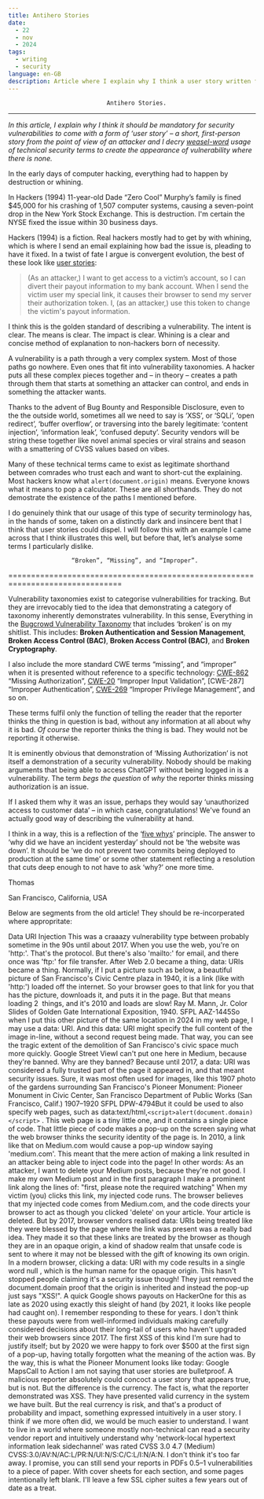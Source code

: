 ```yaml
---
title: Antihero Stories
date:
  - 22
  - nov
  - 2024
tags:
  - writing
  - security
language: en-GB
description: Article where I explain why I think a user story written from the point of view of an attacker should be mandatory.
---
```


                                Antihero Stories.
-------------------------------------------------------------------------------

*In this article, I explain why I think it should be *mandatory* for security
vulnerabilities to come with a form of ‘user story’ – a short, first-person
story from the point of view of an attacker and I decry [weasel-word] usage of
technical security terms to create the appearance of vulnerability where there
is none.*

[weasel-word]: https://en.wikipedia.org/wiki/Weasel_word "Weasel word
    (Wikipedia)"

In the early days of computer hacking, everything had to happen by destruction
or whining.

In Hackers (1994) 11-year-old Dade “Zero Cool” Murphy’s family is fined $45,000
for his crashing of 1,507 computer systems, causing a seven-point drop in the
New York Stock Exchange. This is destruction. I'm certain the NYSE fixed the
issue within 30 business days.

Hackers (1994) is a fiction. Real hackers mostly had to get by with whining,
which is where I send an email explaining how bad the issue is, pleading to
have it fixed. In a twist of fate I argue is convergent evolution, the best of
these look like [user stories][user story]:

[user story]: https://en.wikipedia.org/wiki/user_story "User story (Wikipedia)"

> (As an attacker,) I want to get access to a victim’s account, so I can divert
> their payout information to my bank account. When I send the victim user my
> special link, it causes their browser to send my server their authorization
> token. I, (as an attacker,) use this token to change the victim's payout
> information.

I think this is the golden standard of describing a vulnerability. The intent
is clear. The means is clear. The impact is clear. Whining is a clear and
concise method of explanation to non-hackers born of necessity.

A vulnerability is a path through a very complex system. Most of those paths go
nowhere. Even ones that fit into vulnerability taxonomies. A hacker puts all
these complex pieces together and – in theory – creates a path through them
that starts at something an attacker can control, and ends in something the
attacker wants.

Thanks to the advent of Bug Bounty and Responsible Disclosure, even to the the
outside world, sometimes all we need to say is ‘XSS’, or ‘SQLi’, ‘open
redirect’, ‘buffer overflow’, or traversing into the barely legitimate:
‘content injection’, ‘information leak’, ‘confused deputy’. Security vendors
will be string these together like novel animal species or viral strains and
season with a smattering of CVSS values based on vibes.

Many of these technical terms came to exist as legitimate shorthand between
comrades who trust each and want to short-cut the explaining. Most hackers know
what `alert(document.origin)` means. Everyone knows what it means to pop a
calculator. These are all shorthands. They do not demostrate the existence of
the paths I mentioned before.

I do genuinely think that our usage of this type of security terminology has,
in the hands of some, taken on a distinctly dark and insincere bent that I
think that user stories could dispel. I will follow this with an example I came
across that I think illustrates this well, but before that, let’s analyse some
terms I particularly dislike.

                      “Broken”, “Missing”, and “Improper”.
===============================================================================

Vulnerability taxonomies exist to categorise vulnerabilities for tracking. But
they are irrevocably tied to the idea that demonstrating a category of taxonomy
inherently demonstrates vulnerability. In this sense, Everything in the
[Bugcrowd Vulnerability Taxonomy] that includes ‘broken’ is on my shitlist.
This includes: **Broken Authentication and Session Management**, **Broken
Access Control (BAC)**, **Broken Access Control (BAC)**, and **Broken
Cryptography**.

[Bugcrowd Vulnerability Taxonomy]:
    https://bugcrowd.com/vulnerability-rating-taxonomy

I also include the more standard CWE terms “missing”, and “improper” when it is
presented without reference to a specific technology: [CWE-862] “Missing
Authorization”, [CWE-20] “Improper Input Validation”, [CWE-287] “Improper
Authentication”, [CWE-269] “Improper Privilege Management”, and so on.

[CWE-862]: https://cwe.mitre.org/data/definitions/862.html
[CWE-20]: https://cwe.mitre.org/data/definitions/20.html
[CWE-297]: https://cwe.mitre.org/data/definitions/287.html
[CWE-269]: https://cwe.mitre.org/data/definitions/269.html

These terms fulfil only the function of telling the reader that the reporter
thinks the thing in question is bad, without any information at all about why
it is bad. *Of course* the reporter thinks the thing is bad. They would not be
reporting it otherwise.

It is eminently obvious that demonstration of ‘Missing Authorization’ is not
itself a demonstration of a security vulnerability. Nobody should be making
arguments that being able to access ChatGPT without being logged in is a
vulnerability. The term _begs the question_ of _why_ the reporter thinks
missing authorization is an issue.

If I asked them why it was an issue, perhaps they would say ‘unauthorized
access to customer data’ – in which case, congratulations! We've found an
actually good way of describing the vulnerability at hand.

I think in a way, this is a reflection of the ‘[five whys]’ principle. The
answer to ‘why did we have an incident yesterday’ should not be ‘the website
was down’. It should be ‘we do not prevent two commits being deployed to
production at the same time’ or some other statement reflecting a resolution
that cuts deep enough to not have to ask ‘why?’ one more time.

[five whys]: https://en.wikipedia.org/wiki/Five_whys "Wikipedia: Five whys"





Thomas

San Francisco, California, USA

Below are segments from the old article! They should be re-incorperated where
appropritate:

Data URI Injection This was a craaazy vulnerability type between probably
sometime in the 90s until about 2017. When you use the web, you're on 'http:'.
That's the protocol. But there's also 'mailto:' for email, and there once was
'ftp:' for file transfer. After Web 2.0 became a thing, data: URIs became a
thing. Normally, if I put a picture such as below, a beautiful picture of San
Francisco's Civic Centre plaza in 1940, it is a link (like with 'http:') loaded
off the internet. So your browser goes to that link for you that has the
picture, downloads it, and puts it in the page. But that means loading 2
 things, and it's 2010 and loads are slow! Ray M. Mann, Jr. Color Slides of
Golden Gate International Exposition, 1940. SFPL AAZ-1445So when I put this
other picture of the same location in 2024 in my web page, I may use a data:
URI. And this data: URI might specify the full content of the image in-line,
without a second request being made. That way, you can see the tragic extent of
the demolition of San Francisco's civic space much more quickly. Google
Street ViewI can't put one here in Medium, because they're banned. Why are they
banned? Because until 2017, a data: URI was considered a fully trusted part of
the page it appeared in, and that meant security issues. Sure, it was most
often used for images, like this 1907 photo of the gardens surrounding San
Francisco's Pioneer Monument: Pioneer Monument in Civic Center, San Francisco
Department of Public Works (San Francisco, Calif.) 1907–1920 SFPL DPW-4794But
it could be used to also specify web pages, such as
data:text/html,`<script>alert(document.domain)</script>` . This web page is a
tiny little one, and it contains a single piece of code. That little piece of
code makes a pop-up on the screen saying what the web browser thinks the
security identity of the page is. In 2010, a link like that on Medium.com would
cause a pop-up window saying 'medium.com'. This meant that the mere action of
making a link resulted in an attacker being able to inject code into the page!
In other words: As an attacker, I want to delete your Medium posts, because
they're not good. I make my own Medium post and in the first paragraph I make a
prominent link along the lines of: "first, please note the required watching"
When my victim (you) clicks this link, my injected code runs. The browser
believes that my injected code comes from Medium.com, and the code directs your
browser to act as though you clicked 'delete' on your article. Your article is
deleted. But by 2017, browser vendors realised data: URIs being treated like
they were blessed by the page where the link was present was a really bad idea.
They made it so that these links are treated by the browser as though they are
in an opaque origin, a kind of shadow realm that unsafe code is sent to where
it may not be blessed with the gift of knowing its own origin. In a modern
browser, clicking a data: URI with my code results in a single word null ,
which is the human name for the opaque origin. This hasn't stopped people
claiming it's a security issue though! They just removed the document.domain
proof that the origin is inherited and instead the pop-up just says "XSS!". A
quick Google shows payouts on HackerOne for this as late as 2020 using exactly
this sleight of hand (by 2021, it looks like people had caught on). I remember
responding to these for years. I don't think these payouts were from
well-informed individuals making carefully considered decisions about their
long-tail of users who haven't upgraded their web browsers since 2017. The
first XSS of this kind I'm sure had to justify itself; but by 2020 we were
happy to fork over $500 at the first sign of a pop-up, having totally forgotten
what the meaning of the action was. By the way, this is what the Pioneer
Monument looks like today: Google MapsCall to Action I am not saying that user
stories are bulletproof. A malicious reporter absolutely could concoct a user
story that appears true, but is not. But the difference is the currency. The
fact is, what the reporter demonstrated was XSS. They have presented valid
currency in the system we have built. But the real currency is risk, and that's
a product of probability and impact, something expressed intuitively in a user
story. I think if we more often did, we would be much easier to understand. I
want to live in a world where someone mostly non-technical can read a security
vendor report and intuitively understand why 'network-local hypertext
information leak sidechannel' was rated CVSS 3.0 4.7 (Medium)
CVSS:3.0/AV:N/AC:L/PR:N/UI:N/S:C/C:L/I:N/A:N. I don't think it's too far away.
I promise, you can still send your reports in PDFs 0.5–1 vulnerabilities to a
piece of paper. With cover sheets for each section, and some pages
intentionally left blank. I'll leave a few SSL cipher suites a few years out of
date as a treat.
